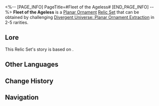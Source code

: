 <%-- [PAGE_INFO]
PageTitle=#Fleet of the Ageless#
[END_PAGE_INFO] --%>
{{Relic Set Infobox
|id           = 83024
|image1       = Item Fleet of the Ageless.png{{subst:void|<!--$UPLOAD:<<SpriteOutput/ItemFigures/71013.png>-<Item Fleet of the Ageless.png>-<Relic Icons>>-->}}
|type         = Planar Ornament
|2pcBonus     = Increases the wearer's Max HP by 12%. When the wearer's SPD reaches 120 or higher, all allies' ATK increases by 8%.
|linkrope     = The Xianzhou Luofu's Celestial Ark
|planarsphere = The Xianzhou Luofu's Ambrosial Arbor Vines
|rarity       = 2345
|source2.1    = [[Divergent Universe: Planar Ornament Extraction]]
|source3.1    = [[Divergent Universe: Planar Ornament Extraction]]
|source4.1    = [[Divergent Universe: Planar Ornament Extraction]]
|source5.1    = [[Divergent Universe: Planar Ornament Extraction]]
|source5.2    = [[Synthesize Relics]]
|utility1     = 
|utility2     = 
|utility3     = 
}}
'''Fleet of the Ageless''' is a [[Relic#Planar Ornaments|Planar Ornament]] [[Relic/Sets|Relic Set]] that can be obtained by challenging [[Divergent Universe: Planar Ornament Extraction]] in 2-5{{Icon/Stars|1}} rarities.

==Lore==
This Relic Set's story is based on {{tx}}.
{{Relic Lore|Fleet of the Ageless}}

==Other Languages==
{{Other Languages
|en   = Fleet of the Ageless
|zhs  = 不老者的仙舟
|zht  = 不老者的仙舟
|ja   = 老いぬ者の仙舟
|ko   = 불로인의 선주
|es   = Flota de los eternos
|fr   = Flotte de l'éternel
|ru   = Флот нестареющих
|th   = Fleet of the Ageless
|vi   = Xianzhou Không Có Tuổi
|de   = Flotte der Alterslosen
|id   = Fleet of the Ageless
|pt   = Frota dos Eternos
}}

==Change History==
{{Change History|1.0}}

==Navigation==
{{Relic Set Navbox}}